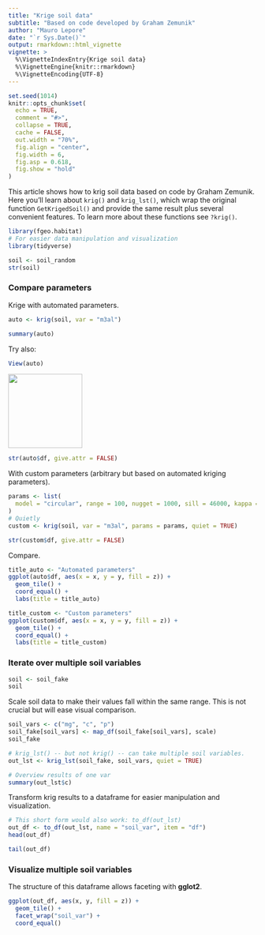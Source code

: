 ```yaml
---
title: "Krige soil data"
subtitle: "Based on code developed by Graham Zemunik"
author: "Mauro Lepore"
date: "`r Sys.Date()`"
output: rmarkdown::html_vignette
vignette: >
  %\VignetteIndexEntry{Krige soil data}
  %\VignetteEngine{knitr::rmarkdown}
  %\VignetteEncoding{UTF-8}
---
```


```r
set.seed(1014)
knitr::opts_chunk$set(
  echo = TRUE,
  comment = "#>",
  collapse = TRUE,
  cache = FALSE,
  out.width = "70%",
  fig.align = "center",
  fig.width = 6,
  fig.asp = 0.618,
  fig.show = "hold"
)
```

This article shows how to krig soil data based on code by Graham Zemunik. Here you'll learn about `krig()` and `krig_lst()`, which wrap the original function `GetKrigedSoil()` and provide the same result plus several convenient features. To learn more about these functions see `?krig()`.

```r
library(fgeo.habitat)
# For easier data manipulation and visualization
library(tidyverse)
```

```r
soil <- soil_random
str(soil)
```

### Compare parameters

Krige with automated parameters.

```r
auto <- krig(soil, var = "m3al")
```

```r
summary(auto)
```

Try also:

```R
View(auto)
```

<img src="https://i.imgur.com/fTDjckj.png" align="center" height=150 />

```r
str(auto$df, give.attr = FALSE)
```

With custom parameters (arbitrary but based on automated kriging parameters).

```r
params <- list(
  model = "circular", range = 100, nugget = 1000, sill = 46000, kappa = 0.5
)
# Quietly
custom <- krig(soil, var = "m3al", params = params, quiet = TRUE)
```

```r
str(custom$df, give.attr = FALSE)
```

Compare.

```r
title_auto <- "Automated parameters"
ggplot(auto$df, aes(x = x, y = y, fill = z)) +
  geom_tile() + 
  coord_equal() +
  labs(title = title_auto)

title_custom <- "Custom parameters"
ggplot(custom$df, aes(x = x, y = y, fill = z)) +
  geom_tile() + 
  coord_equal() +
  labs(title = title_custom)
```

### Iterate over multiple soil variables

```r
soil <- soil_fake
soil
```

Scale soil data to make their values fall within the same range. This is not crucial but will ease visual comparison.

```r
soil_vars <- c("mg", "c", "p")
soil_fake[soil_vars] <- map_df(soil_fake[soil_vars], scale)
soil_fake
```

```r
# krig_lst() -- but not krig() -- can take multiple soil variables.
out_lst <- krig_lst(soil_fake, soil_vars, quiet = TRUE)

# Overview results of one var
summary(out_lst$c)
```

Transform krig results to a dataframe for easier manipulation and visualization.

```r
# This short form would also work: to_df(out_lst)
out_df <- to_df(out_lst, name = "soil_var", item = "df")
head(out_df)

tail(out_df)
```


### Visualize multiple soil variables

The structure of this dataframe allows faceting with __gglot2__.

```r
ggplot(out_df, aes(x, y, fill = z)) +
  geom_tile() +
  facet_wrap("soil_var") +
  coord_equal()
```
